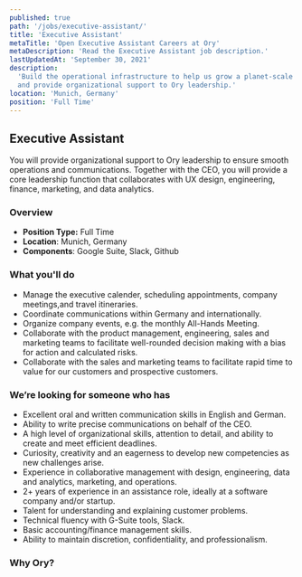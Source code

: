 ```yaml
---
published: true
path: '/jobs/executive-assistant/'
title: 'Executive Assistant'
metaTitle: 'Open Executive Assistant Careers at Ory'
metaDescription: 'Read the Executive Assistant job description.'
lastUpdatedAt: 'September 30, 2021'
description:
  'Build the operational infrastructure to help us grow a planet-scale service
  and provide organizational support to Ory leadership.'
location: 'Munich, Germany'
position: 'Full Time'
---
```



## Executive Assistant

<About />

You will provide organizational support to Ory leadership to ensure smooth
operations and communications. Together with the CEO, you will provide a core
leadership function that collaborates with UX design, engineering, finance,
marketing, and data analytics.

### Overview

- **Position Type:** Full Time
- **Location**: Munich, Germany
- **Components**: Google Suite, Slack, Github

### What you'll do

- Manage the executive calender, scheduling appointments, company meetings,and
  travel itineraries.
- Coordinate communications within Germany and internationally.
- Organize company events, e.g. the monthly All-Hands Meeting.
- Collaborate with the product management, engineering, sales and marketing
  teams to facilitate well-rounded decision making with a bias for action and
  calculated risks.
- Collaborate with the sales and marketing teams to facilitate rapid time to
  value for our customers and prospective customers.

### We’re looking for someone who has

- Excellent oral and written communication skills in English and German.
- Ability to write precise communications on behalf of the CEO.
- A high level of organizational skills, attention to detail, and ability to
  create and meet efficient deadlines.
- Curiosity, creativity and an eagerness to develop new competencies as new
  challenges arise.
- Experience in collaborative management with design, engineering, data and
  analytics, marketing, and operations.
- 2+ years of experience in an assistance role, ideally at a software company
  and/or startup.
- Talent for understanding and explaining customer problems.
- Technical fluency with G-Suite tools, Slack.
- Basic accounting/finance management skills.
- Ability to maintain discretion, confidentiality, and professionalism.

### Why Ory?

<WorkAtOry />
